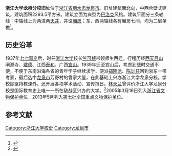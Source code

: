 {{文物保护单位
| 级别 = 全国
| 图片 = 
| 名称 = 浙江大学龙泉分校旧址
| 子项 = 
| 编号 = 7-1734-5-127
| 分类 = 近现代重要史迹及代表性建筑
| 时代 = 1939年
| 所在 = [[浙江省|浙江省]][[龙泉市|龙泉市]]
| 登录 = 2013年3月
| Cat = 浙江全国重点文物保护单位
}}

'''浙江大学龙泉分校旧址'''位于[[浙江省|浙江省]][[丽水市|丽水市]][[龙泉市|龙泉市]]。旧址建筑面北向，中西合壁式建筑，建筑面积2293.5平方米。建筑立面为典型为[[巴洛克|巴洛克]]风格。建筑平面分三条轴线：中轴线上为两进两[[天井|天井]]，并设[[厢房|厢房]]；东、西两轴线各有厢房七间，均为二层单檐<ref>{{cite web |url=http://www.zjww.gov.cn/unit/2006-03-01/56328342.shtml |language= |title=浙江大学龙泉分校旧址 |publisher=浙江省文物局 |date= |accessdate= |archive-url=https://web.archive.org/web/20160304192936/http://www.zjww.gov.cn/unit/2006-03-01/56328342.shtml |archive-date=2016-03-04 |dead-url=yes }}</ref>。
　　
==历史沿革==
1937年[[七七事变|七七事变]]后，时任[[浙江大学|浙江大学]]校长[[竺可桢|竺可桢]]带领师生西迁，行程历经[[西天目山|西天目山]]阐源寺、[[建德市|建德]]、江西[[泰和|泰和]]、广西[[宜山|宜山]]。1939年迁至宜山后，考虑到战时交通不便，不便于东南沿海各省的青年学子继续求学，便派[[郑晓沧|郑晓沧]]、[[陈训慈|陈训慈]]回到浙东一带考察，最后选中[[龙泉市|龙泉市]]芳野村的曾家大屋，在此基础上兴办浙江大学龙泉分校。学校除坚持教课外，还开展各项学术活动、宣传抗日。[[林天兰|林天兰]]曾评价浙江大学龙泉分校是国际教育史上唯一一所在敌战区兴办的大学。<ref>{{cite web |url=http://zuaa.zju.edu.cn/publication/article?id=3715 |language= |title=浙江大学龙泉分校老校友回校忆当年 |publisher=《浙大校友报》第3期 |date= |accessdate= |archive-date=2016-03-04 |archive-url=https://web.archive.org/web/20160304193929/http://zuaa.zju.edu.cn/publication/article?id=3715 |dead-url=no }}</ref>2005年3月16日列入[[浙江省文物保护单位|浙江省文物保护单位]]，2013年5月列入[[第七批全国重点文物保护单位|第七批全国重点文物保护单位]]。

==参考文献==
{{reflist}}

{{浙江全国重点文物保护单位}}
{{浙江大學}}

[[Category:浙江大学校史|Category:浙江大学校史]]
[[Category:龙泉市|Category:龙泉市]]
